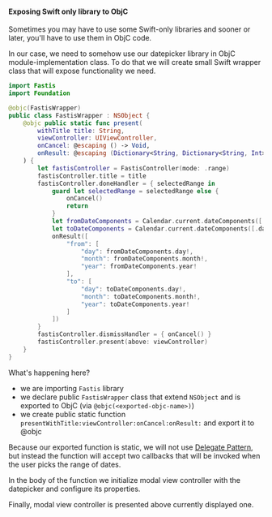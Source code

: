 #### Exposing Swift only library to ObjC

Sometimes you may have to use some Swift-only libraries and sooner or later, you'll have to use them in ObjC code.

In our case, we need to somehow use our datepicker library in ObjC module-implementation class.
To do that we will create small Swift wrapper class that will expose functionality we need.

```swift title="ios/FastisWrapper.swift"
import Fastis
import Foundation

@objc(FastisWrapper)
public class FastisWrapper : NSObject {
    @objc public static func present(
        withTitle title: String,
        viewController: UIViewController,
        onCancel: @escaping () -> Void,
        onResult: @escaping (Dictionary<String, Dictionary<String, Int>>) -> Void
    ) {
        let fastisController = FastisController(mode: .range)
        fastisController.title = title
        fastisController.doneHandler = { selectedRange in
            guard let selectedRange = selectedRange else {
                onCancel()
                return
            }
            let fromDateComponents = Calendar.current.dateComponents([.day, .month, .year], from: selectedRange.fromDate)
            let toDateComponents = Calendar.current.dateComponents([.day, .month, .year], from: selectedRange.toDate)
            onResult([
                "from": [
                    "day": fromDateComponents.day!,
                    "month": fromDateComponents.month!,
                    "year": fromDateComponents.year!
                ],
                "to": [
                    "day": toDateComponents.day!,
                    "month": toDateComponents.month!,
                    "year": toDateComponents.year!
                ]
            ])
        }
        fastisController.dismissHandler = { onCancel() }
        fastisController.present(above: viewController)
    } 
}
```

What's happening here?

- we are importing `Fastis` library
- we declare public `FastisWrapper` class that extend `NSObject` and is exported to ObjC (via `@objc(<exported-objc-name>)`)
- we create public static function `presentWithTitle:viewController:onCancel:onResult:` and export it to @objc

Because our exported function is static, we will not use [Delegate Pattern](https://developer.apple.com/documentation/swift/using-delegates-to-customize-object-behavior), but instead the function will accept two callbacks that will be invoked when the user picks the range of dates.

In the body of the function we initialize modal view controller with the datepicker and configure its properties.

Finally, modal view controller is presented above currently displayed one.

